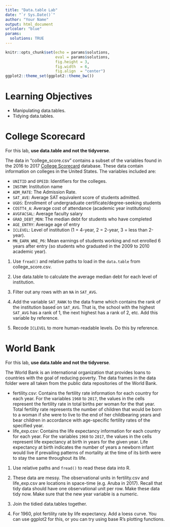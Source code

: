 ```yaml
---
title: "Data.table Lab"
date: "`r Sys.Date()`"
author: "Your Name"
output: html_document
urlcolor: "blue"
params: 
  solutions: TRUE
---
```


```r
knitr::opts_chunk$set(echo = params$solutions, 
                      eval = params$solutions,
                      fig.height = 3, 
                      fig.width  = 6,
                      fig.align  = "center")
ggplot2::theme_set(ggplot2::theme_bw())
```

# Learning Objectives

- Manipulating data.tables.
- Tidying data.tables.

# College Scorecard

For this lab, **use data.table and not the tidyverse**.

The data in "college_score.csv" contains a subset of the variables found in the
2016 to 2017 [College Scorecard](https://collegescorecard.ed.gov/data/)
database. These data contain information on colleges in the United States. 
The variables included are:

- `UNITID` and `OPEID`: Identifiers for the colleges.
- `INSTNM`: Institution name
- `ADM_RATE`: The Admission Rate.
- `SAT_AVE`: Average SAT equivalent score of students admitted.
- `UGDS`: Enrollment of undergraduate certificate/degree-seeking students
- `COSTT4_A`: Average cost of attendance (academic year institutions)
- `AVGFACSAL`: Average faculty salary
- `GRAD_DEBT_MDN`: The median debt for students who have completed
- `AGE_ENTRY`: Average age of entry
- `ICLEVEL`: Level of institution (1 = 4-year, 2 = 2-year, 3 = less than 2-year).
- `MN_EARN_WNE_P6`: Mean earnings of students working and not enrolled 6 years 
  after entry (so students who graduated in the 2009 to 2010 academic year).

1. Use `fread()` and relative paths to load in the `data.table` from 
   college_score.csv.
   
2. Use data.table to calculate the average median debt for each level of 
   institution.

3. Filter out any rows with an `NA` in `SAT_AVG`.
   
4. Add the variable `SAT_RANK` to the data frame which contains the rank
   of the institution based on `SAT_AVG`. That is, the school with the
   highest `SAT_AVG` has a rank of 1, the next highest has a rank of 2, etc.
   Add this variable by reference.
    
5. Recode `ICLEVEL` to more human-readable levels. Do this by reference. 

# World Bank

For this lab, **use data.table and not the tidyverse**.

The World Bank is an international organization that
provides loans to countries with the goal of reducing poverty. The 
data frames in the data folder were all taken from the public data 
repositories of the World Bank.

- fertility.csv: 
  Contains the fertility rate information for each country
  for each year. For the variables `1960` to `2017`, the values in the cells
  represent the fertility rate in total births per woman for the that year. 
  Total fertility rate represents the number of children 
  that would be born to a woman if she were to live to the end of her 
  childbearing years and bear children in accordance with age-specific 
  fertility rates of the specified year.
- life_exp.csv: 
  Contains the life expectancy information for each country 
  for each year. For the variables `1960` to `2017`, the values in the cells
  represent life expectancy at birth in years for the given year. 
  Life expectancy at birth indicates the number of years a newborn 
  infant would live if prevailing patterns of mortality at the time of its
  birth were to stay the same throughout its life.
  
1. Use relative paths and `fread()` to read these data into R.

2. These data are messy. The observational units in fertility.csv and life_exp.csv
   are locations in space-time (e.g. Aruba in 2017). Recall that tidy data
   should have one observational unit per row. Make these data tidy now.
   Make sure that the new year variable is a numeric.

3. Join the tidied data.tables together.
    
4. For 1960, plot fertility rate by life expectancy. Add a loess curve.
   You can use ggplot2 for this, or you can try using base R's plotting functions.
    





